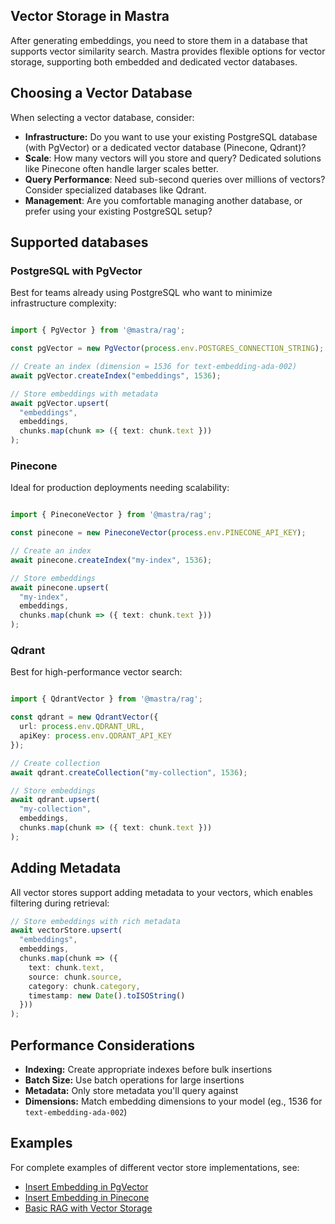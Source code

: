## Vector Storage in Mastra

After generating embeddings, you need to store them in a database that supports vector similarity search. Mastra provides flexible options for vector storage, supporting both embedded and dedicated vector databases.

## Choosing a Vector Database

When selecting a vector database, consider:

- **Infrastructure:** Do you want to use your existing PostgreSQL database (with PgVector) or a dedicated vector database (Pinecone, Qdrant)?
- **Scale**: How many vectors will you store and query? Dedicated solutions like Pinecone often handle larger scales better.
- **Query Performance**: Need sub-second queries over millions of vectors? Consider specialized databases like Qdrant.
- **Management**: Are you comfortable managing another database, or prefer using your existing PostgreSQL setup? 

## Supported databases

### PostgreSQL with PgVector 

Best for teams already using PostgreSQL who want to minimize infrastructure complexity: 

``` ts showLineNumbers copy

import { PgVector } from '@mastra/rag';

const pgVector = new PgVector(process.env.POSTGRES_CONNECTION_STRING);

// Create an index (dimension = 1536 for text-embedding-ada-002)
await pgVector.createIndex("embeddings", 1536);

// Store embeddings with metadata
await pgVector.upsert(
  "embeddings",
  embeddings,
  chunks.map(chunk => ({ text: chunk.text }))
);
``` 

### Pinecone

Ideal for production deployments needing scalability: 


``` ts showLineNumbers copy

import { PineconeVector } from '@mastra/rag';

const pinecone = new PineconeVector(process.env.PINECONE_API_KEY);

// Create an index
await pinecone.createIndex("my-index", 1536);

// Store embeddings
await pinecone.upsert(
  "my-index",
  embeddings,
  chunks.map(chunk => ({ text: chunk.text }))
);
```

### Qdrant

Best for high-performance vector search: 

``` ts showLineNumbers copy

import { QdrantVector } from '@mastra/rag';

const qdrant = new QdrantVector({
  url: process.env.QDRANT_URL,
  apiKey: process.env.QDRANT_API_KEY
});

// Create collection
await qdrant.createCollection("my-collection", 1536);

// Store embeddings
await qdrant.upsert(
  "my-collection",
  embeddings,
  chunks.map(chunk => ({ text: chunk.text }))
);
```

## Adding Metadata

All vector stores support adding metadata to your vectors, which enables filtering during retrieval:

``` ts showLineNumbers copy
// Store embeddings with rich metadata
await vectorStore.upsert(
  "embeddings",
  embeddings,
  chunks.map(chunk => ({
    text: chunk.text,
    source: chunk.source,
    category: chunk.category,
    timestamp: new Date().toISOString()
  }))
);
```

## Performance Considerations

- **Indexing:** Create appropriate indexes before bulk insertions 
- **Batch Size:** Use batch operations for large insertions
- **Metadata:** Only store metadata you'll query against
- **Dimensions:** Match embedding dimensions to your model (eg., 1536 for `text-embedding-ada-002`)

## Examples
For complete examples of different vector store implementations, see:

- [Insert Embedding in PgVector](../../examples/rag/insert-embedding-in-pgvector.mdx)
- [Insert Embedding in Pinecone](../../examples/rag/insert-embedding-in-pinecone.mdx)
- [Basic RAG with Vector Storage](../../examples/rag/basic-rag.mdx)
